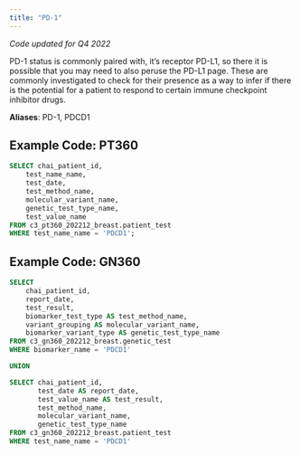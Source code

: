 ```yaml
---
title: "PD-1"
---
```

*Code updated for Q4 2022*

PD-1 status is commonly paired with, it's receptor PD-L1, so there it is possible that you may need to also peruse the PD-L1 page. These are commonly investigated to check for their presence as a way to infer if there is the potential for a patient to respond to certain immune checkpoint inhibitor drugs.


**Aliases**: PD-1, PDCD1


## Example Code: PT360
```sql
SELECT chai_patient_id,
    test_name_name,
    test_date,
    test_method_name,
    molecular_variant_name,
    genetic_test_type_name,
    test_value_name
FROM c3_pt360_202212_breast.patient_test
WHERE test_name_name = 'PDCD1';
```



## Example Code: GN360
```sql
SELECT
    chai_patient_id,
    report_date,
    test_result,
    biomarker_test_type AS test_method_name,
    variant_grouping AS molecular_variant_name,
    biomarker_variant_type AS genetic_test_type_name
FROM c3_gn360_202212_breast.genetic_test
WHERE biomarker_name = 'PDCD1'

UNION

SELECT chai_patient_id,
       test_date AS report_date,
       test_value_name AS test_result,
       test_method_name,
       molecular_variant_name,
       genetic_test_type_name
FROM c3_gn360_202212_breast.patient_test
WHERE test_name_name = 'PDCD1'
```


